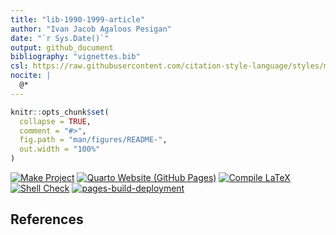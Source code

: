 ```yaml
---
title: "lib-1990-1999-article"
author: "Ivan Jacob Agaloos Pesigan"
date: "`r Sys.Date()`"
output: github_document
bibliography: "vignettes.bib"
csl: https://raw.githubusercontent.com/citation-style-language/styles/master/apa.csl
nocite: |
  @*
---
```


<!-- README.md is generated from .setup/readme/README.Rmd. Please edit that file -->

```r
knitr::opts_chunk$set(
  collapse = TRUE,
  comment = "#>",
  fig.path = "man/figures/README-",
  out.width = "100%"
)
```

<!-- badges: start -->
[![Make Project](https://github.com/ijapesigan/lib-1990-1999-article/actions/workflows/make.yml/badge.svg)](https://github.com/ijapesigan/lib-1990-1999-article/actions/workflows/make.yml)
[![Quarto Website (GitHub Pages)](https://github.com/ijapesigan/lib-1990-1999-article/actions/workflows/quarto-gh-pages.yml/badge.svg)](https://github.com/ijapesigan/lib-1990-1999-article/actions/workflows/quarto-gh-pages.yml)
[![Compile LaTeX](https://github.com/ijapesigan/lib-1990-1999-article/actions/workflows/latex.yml/badge.svg)](https://github.com/ijapesigan/lib-1990-1999-article/actions/workflows/latex.yml)
[![Shell Check](https://github.com/ijapesigan/lib-1990-1999-article/actions/workflows/shellcheck.yml/badge.svg)](https://github.com/ijapesigan/lib-1990-1999-article/actions/workflows/shellcheck.yml)
[![pages-build-deployment](https://github.com/ijapesigan/lib-1990-1999-article/actions/workflows/pages/pages-build-deployment/badge.svg)](https://github.com/ijapesigan/lib-1990-1999-article/actions/workflows/pages/pages-build-deployment)
<!-- badges: end -->

## References
